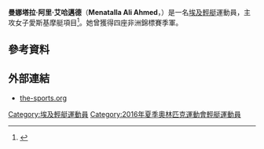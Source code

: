 {{Infobox sportsperson
| name           = 曼娜塔拉·阿里·艾哈邁德<br />''Menatalla Ali Ahmed''
| image          = 
| image_size     = 
| caption        = 
| birth_name     = 
| fullname       = 
| nickname       = 
| nationality    = 
| residence      = 
| birth_date     = 
| birth_place    = 
| death_date     = 
| death_place    = 
| height         = 
| weight         = 
| website        = 
| country        = {{EGY}}
| sport          = [[輕艇|輕艇]]
| event          = 女子愛斯基摩艇
| olympics       = 
| show-medals    = yes
| medaltemplates = 
{{MedalSport|女子[[輕艇|輕艇]]}}
{{MedalCountry|{{EGY}}}}
{{MedalCompetition|[[非洲輕艇錦標賽|非洲輕艇錦標賽]]}}
{{MedalBronze|[[2016年非洲輕艇錦標賽|2016年 -{zh-cn:德班;zh-hk:德班;zh-tw:德爾班;}-]]|K-1 200公尺}}
{{MedalBronze|[[2016年非洲輕艇錦標賽|2016年 -{zh-cn:德班;zh-hk:德班;zh-tw:德爾班;}-]]|K-1 500公尺}}
{{MedalBronze|[[2016年非洲輕艇錦標賽|2016年 -{zh-cn:德班;zh-hk:德班;zh-tw:德爾班;}-]]|K-2 200公尺}}
{{MedalBronze|[[2016年非洲輕艇錦標賽|2016年 -{zh-cn:德班;zh-hk:德班;zh-tw:德爾班;}-]]|K-2 500公尺}}
}}
'''曼娜塔拉·阿里·艾哈邁德'''（'''Menatalla Ali Ahmed'''，{{bd|1995年|11月12日|catIdx=Ahmed, Menatalla Ali}}）是一名[[埃及|埃及]][[輕艇|輕艇]]運動員，主攻女子愛斯基摩艇項目<ref>{{cite web |url=http://www.the-sports.org/menatalla-ali-ahmed-canoeing-spf433904.html |title=Menatalla Ali Ahmed |publisher=the-sports.org |date=2016-05-09 |accessdate=2016-05-09 |archive-date=2016-05-09 |archive-url=https://web.archive.org/web/20160509162635/http://www.the-sports.org/menatalla-ali-ahmed-canoeing-spf433904.html |dead-url=no }}</ref>。她曾獲得四座非洲錦標賽季軍。

== 參考資料 ==
{{Reflist}}

== 外部連結 ==
* [http://www.the-sports.org/menatalla-ali-ahmed-canoeing-spf433904.html the-sports.org] {{Wayback|url=http://www.the-sports.org/menatalla-ali-ahmed-canoeing-spf433904.html |date=20160509162635 }}

{{Egypt-stub}}

{{DEFAULTSORT:Ahmed, Menatalla Ali}}
[[Category:埃及輕艇運動員|Category:埃及輕艇運動員]]
[[Category:2016年夏季奧林匹克運動會輕艇運動員|Category:2016年夏季奧林匹克運動會輕艇運動員]]